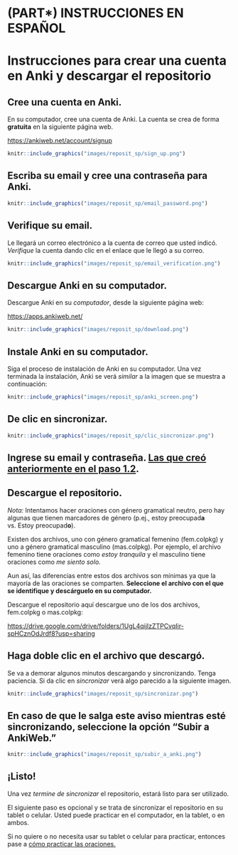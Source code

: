 # (PART\*) **INSTRUCCIONES EN ESPAÑOL** {-} 

# Instrucciones para crear una cuenta en Anki y descargar el repositorio {#cross_0}

## Cree una cuenta en Anki. 

En su computador, cree una cuenta de Anki. La cuenta se crea de forma **gratuita** en la siguiente página web.

<https://ankiweb.net/account/signup>

```r
knitr::include_graphics("images/reposit_sp/sign_up.png")
```


## Escriba su email y cree una contraseña para Anki. {#cross_1}

```r
knitr::include_graphics("images/reposit_sp/email_password.png")
```


## Verifique su email.

Le llegará un correo electrónico a la cuenta de correo que usted indicó. *Verifique* la cuenta dando clic en el enlace que le llegó a su correo.

```r
knitr::include_graphics("images/reposit_sp/email_verification.png")
```


## Descargue Anki en su computador. 

Descargue Anki en su *computador*, desde la siguiente página web:

<https://apps.ankiweb.net/>

```r
knitr::include_graphics("images/reposit_sp/download.png")
```



## Instale Anki en su computador. 

Siga el proceso de instalación de Anki en su computador. Una vez terminada la instalación, Anki se verá *similar* a la imagen que se muestra a continuación:

```r
knitr::include_graphics("images/reposit_sp/anki_screen.png")
```


## De clic en sincronizar. 

```r
knitr::include_graphics("images/reposit_sp/clic_sincronizar.png")
```


## Ingrese su email y contraseña. [Las que creó anteriormente en el paso 1.2](#cross_1).  


## Descargue el repositorio. 

*Nota:* Intentamos hacer oraciones con género gramatical neutro, pero hay algunas que tienen marcadores de género (p.ej., estoy preocupad**a** vs. Estoy preocupad**o**). 

Existen dos archivos, uno con género gramatical femenino (fem.colpkg) y uno a género gramatical masculino (mas.colpkg). Por ejemplo, el archivo femenino tiene oraciones como *estoy tranquila* y el masculino tiene oraciones como *me siento solo.* 

Aun así, las diferencias entre estos dos archivos son mínimas ya que la mayoría de las oraciones se comparten. **Seleccione el archivo con el que se identifique y descárguelo en su computador.** 

Descargue el repositorio aquí descargue uno de los dos archivos, fem.colpkg o mas.colpkg: 

<https://drive.google.com/drive/folders/1UgL4qijIzZTPCvqIir-spHCznOdJrdf8?usp=sharing> 


## Haga doble clic en el archivo que descargó. 

Se va a demorar algunos minutos descargando y sincronizando. Tenga paciencia. Si da clic en *sincronizar* verá algo parecido a la siguiente imagen. 

```r
knitr::include_graphics("images/reposit_sp/sincronizar.png")
```


## En caso de que le salga este aviso mientras esté sincronizando, seleccione la opción “Subir a AnkiWeb.” {-}

```r
knitr::include_graphics("images/reposit_sp/subir_a_anki.png")
```


## ¡Listo! 


Una vez *termine de sincronizar* el repositorio, estará listo para ser utilizado. 

El siguiente paso es opcional y se trata de sincronizar el repositorio en su tablet o celular. Usted puede practicar en el computador, en la tablet, o en ambos. 

Si no quiere o no necesita usar su tablet o celular para practicar, entonces pase a [cómo practicar las oraciones.](#cross_4)

